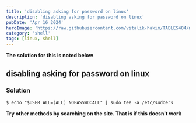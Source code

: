 ```yaml
---
title: 'disabling asking for password on linux'
description: 'disabling asking for password on linux'
pubDate: 'Apr 16 2024'
heroImage: 'https://raw.githubusercontent.com/vitalik-hakim/TABLES404/main/error_b/SHELL.jpg'
category: 'shell'
tags: [linux, shell]
---
```


**The solution for this is noted below**

## disabling asking for password on linux

### Solution

```shell
$ echo "$USER ALL=(ALL) NOPASSWD:ALL" | sudo tee -a /etc/sudoers
```

**Try other methods by searching on the site. That is if this doesn't work**
